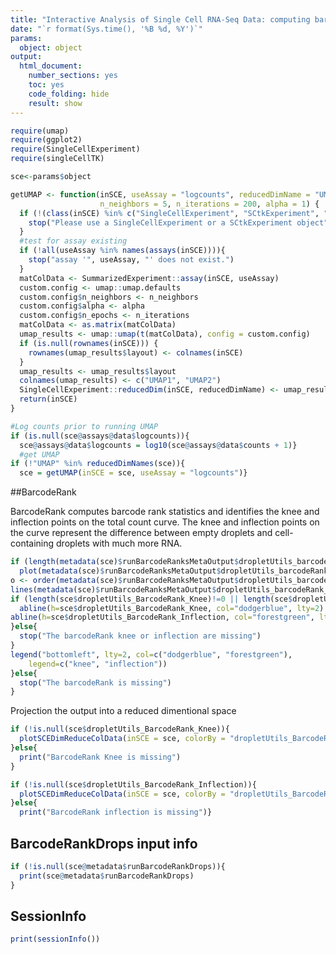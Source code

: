 ```yaml
---
title: "Interactive Analysis of Single Cell RNA-Seq Data: computing barcode ranks with barcodeRank"
date: "`r format(Sys.time(), '%B %d, %Y')`"
params: 
  object: object
output:
  html_document:
    number_sections: yes
    toc: yes
    code_folding: hide
    result: show
---
```


```r
require(umap)
require(ggplot2)
require(SingleCellExperiment)
require(singleCellTK)
```

```r
sce<-params$object
```

```r
getUMAP <- function(inSCE, useAssay = "logcounts", reducedDimName = "UMAP",
                    n_neighbors = 5, n_iterations = 200, alpha = 1) {
  if (!(class(inSCE) %in% c("SingleCellExperiment", "SCtkExperiment", "SummarizedExperiment"))){
    stop("Please use a SingleCellExperiment or a SCtkExperiment object")
  }
  #test for assay existing
  if (!all(useAssay %in% names(assays(inSCE)))){
    stop("assay '", useAssay, "' does not exist.")
  }
  matColData <- SummarizedExperiment::assay(inSCE, useAssay)
  custom.config <- umap::umap.defaults
  custom.config$n_neighbors <- n_neighbors
  custom.config$alpha <- alpha
  custom.config$n_epochs <- n_iterations
  matColData <- as.matrix(matColData)
  umap_results <- umap::umap(t(matColData), config = custom.config)
  if (is.null(rownames(inSCE))) {
    rownames(umap_results$layout) <- colnames(inSCE)
  }
  umap_results <- umap_results$layout
  colnames(umap_results) <- c("UMAP1", "UMAP2")
  SingleCellExperiment::reducedDim(inSCE, reducedDimName) <- umap_results
  return(inSCE)
}
```

```r
#Log counts prior to running UMAP
if (is.null(sce@assays@data$logcounts)){
  sce@assays@data$logcounts = log10(sce@assays@data$counts + 1)}
  #get UMAP
if (!"UMAP" %in% reducedDimNames(sce)){
  sce = getUMAP(inSCE = sce, useAssay = "logcounts")}

```

##BarcodeRank

BarcodeRank computes barcode rank statistics and identifies the knee and inflection points on the total count curve. The knee and inflection points on the curve represent the difference between empty droplets and cell-containing droplets with much more RNA.

```r
if (length(metadata(sce)$runBarcodeRanksMetaOutput$dropletUtils_barcodeRank_rank)!=0){
  plot(metadata(sce)$runBarcodeRanksMetaOutput$dropletUtils_barcodeRank_rank, metadata(sce)$runBarcodeRanksMetaOutput$dropletUtils_barcodeRank_total, log="xy", xlab="Rank", ylab="Total")
o <- order(metadata(sce)$runBarcodeRanksMetaOutput$dropletUtils_barcodeRank_rank)
lines(metadata(sce)$runBarcodeRanksMetaOutput$dropletUtils_barcodeRank_rank[o], metadata(sce)$runBarcodeRanksMetaOutput$dropletUtils_barcodeRank_fitted[o], col="red")
if (length(sce$dropletUtils_BarcodeRank_Knee)!=0 || length(sce$dropletUtils_BarcodeRank_Inflection)!=0){
  abline(h=sce$dropletUtils_BarcodeRank_Knee, col="dodgerblue", lty=2)
abline(h=sce$dropletUtils_BarcodeRank_Inflection, col="forestgreen", lty=2)
}else{
  stop("The barcodeRank knee or inflection are missing")
}
legend("bottomleft", lty=2, col=c("dodgerblue", "forestgreen"), 
    legend=c("knee", "inflection"))
}else{
  stop("The barcodeRank is missing")
}
```

Projection the output into a reduced dimentional space
```r
if (!is.null(sce$dropletUtils_BarcodeRank_Knee)){
  plotSCEDimReduceColData(inSCE = sce, colorBy = "dropletUtils_BarcodeRank_Knee" , conditionClass = "numeric", reducedDimName = "UMAP", dotsize = 1, title = "BarcodeRank Knee score per sample", legendTitle = "Knee score")
}else{
  print("BarcodeRank Knee is missing")
}
```

```r
if (!is.null(sce$dropletUtils_BarcodeRank_Inflection)){
  plotSCEDimReduceColData(inSCE = sce, colorBy = "dropletUtils_BarcodeRank_Inflection" , conditionClass = "numeric", reducedDimName = "UMAP", dotsize = 1, title = "BarcodeRank inflection score per sample", legendTitle = "Inflection score")
}else{
  print("BarcodeRank inflection is missing")}
```

## BarcodeRankDrops input info
```r
if (!is.null(sce@metadata$runBarcodeRankDrops)){
  print(sce@metadata$runBarcodeRankDrops)
} 
```

## SessionInfo
```r
print(sessionInfo())
```